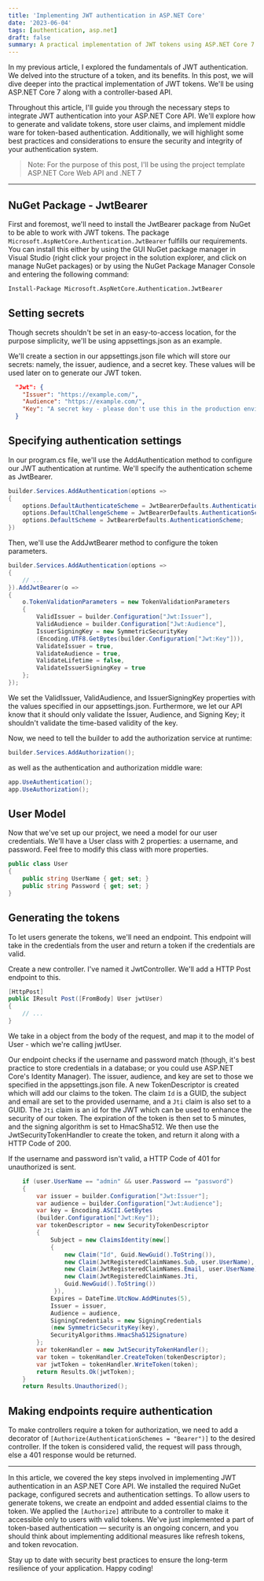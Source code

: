 ```yaml
---
title: 'Implementing JWT authentication in ASP.NET Core'
date: '2023-06-04'
tags: [authentication, asp.net]
draft: false
summary: A practical implementation of JWT tokens using ASP.NET Core 7
---
```


In my previous article, I explored the fundamentals of JWT authentication. We delved into the structure of a token, and its benefits.
In this post, we will dive deeper into the practical implementation of JWT tokens. We'll be using ASP.NET Core 7 along with a controller-based API.

Throughout this article, I'll guide you through the necessary steps to integrate JWT authentication into your ASP.NET Core API. We'll explore how to generate and validate tokens, store user claims, and implement middle ware for token-based authentication. Additionally, we will highlight some best practices and considerations to ensure the security and integrity of your authentication system.

> Note: For the purpose of this post, I'll be using the project template ASP.NET Core Web API and .NET 7

---

## NuGet Package - JwtBearer

First and foremost, we'll need to install the JwtBearer package from NuGet to be able to work with JWT tokens.
The package `Microsoft.AspNetCore.Authentication.JwtBearer` fulfills our requirements. You can install this either by using the GUI NuGet package manager in Visual Studio (right click your project in the solution explorer, and click on manage NuGet packages) or by using the NuGet Package Manager Console and entering the following command:

```ps
Install-Package Microsoft.AspNetCore.Authentication.JwtBearer
```

## Setting secrets

Though secrets shouldn't be set in an easy-to-access location, for the purpose simplicity, we'll be using appsettings.json as an example.

We'll create a section in our appsettings.json file which will store our secrets: namely, the issuer, audience, and a secret key. These values will be used later on to generate our JWT token.

```json:appsettings.json
  "Jwt": {
    "Issuer": "https://example.com/",
    "Audience": "https://example.com/",
    "Key": "A secret key - please don't use this in the production environment"
  }
```

## Specifying authentication settings

In our program.cs file, we'll use the AddAuthentication method to configure our JWT authentication at runtime. We'll specify the authentication scheme as JwtBearer.

```cs:program.cs
builder.Services.AddAuthentication(options =>
{
    options.DefaultAuthenticateScheme = JwtBearerDefaults.AuthenticationScheme;
    options.DefaultChallengeScheme = JwtBearerDefaults.AuthenticationScheme;
    options.DefaultScheme = JwtBearerDefaults.AuthenticationScheme;
})
```

Then, we'll use the AddJwtBearer method to configure the token parameters.

```cs:program.cs
builder.Services.AddAuthentication(options =>
{
    // ...
}).AddJwtBearer(o =>
{
    o.TokenValidationParameters = new TokenValidationParameters
    {
        ValidIssuer = builder.Configuration["Jwt:Issuer"],
        ValidAudience = builder.Configuration["Jwt:Audience"],
        IssuerSigningKey = new SymmetricSecurityKey
        (Encoding.UTF8.GetBytes(builder.Configuration["Jwt:Key"])),
        ValidateIssuer = true,
        ValidateAudience = true,
        ValidateLifetime = false,
        ValidateIssuerSigningKey = true
    };
});
```

We set the ValidIssuer, ValidAudience, and IssuerSigningKey properties with the values specified in our appsettings.json. Furthermore, we let our API know that it should only validate the Issuer, Audience, and Signing Key; it shouldn't validate the time-based validity of the key.

Now, we need to tell the builder to add the authorization service at runtime:

```cs:program.cs
builder.Services.AddAuthorization();
```

as well as the authentication and authorization middle ware:

```cs:program.cs
app.UseAuthentication();
app.UseAuthorization();
```

## User Model

Now that we've set up our project, we need a model for our user credentials. We'll have a User class with 2 properties: a username, and password. Feel free to modify this class with more properties.

```cs:Models/User.cs
public class User
{
    public string UserName { get; set; }
    public string Password { get; set; }
}
```

## Generating the tokens

To let users generate the tokens, we'll need an endpoint. This endpoint will take in the credentials from the user and return a token if the credentials are valid.

Create a new controller. I've named it JwtController. We'll add a HTTP Post endpoint to this.

```csharp:Controllers/JwtController.cs
[HttpPost]
public IResult Post([FromBody] User jwtUser)
{
    // ...
}
```

We take in a object from the body of the request, and map it to the model of User - which we're calling jwtUser.

Our endpoint checks if the username and password match (though, it's best practice to store credentials in a database; or you could use ASP.NET Core's Identity Manager). The issuer, audience, and key are set to those we specified in the appsettings.json file. A new TokenDescriptor is created which will add our claims to the token. The claim `Id` is a GUID, the subject and email are set to the provided username, and a `Jti` claim is also set to a GUID. The `Jti` claim is an id for the JWT which can be used to enhance the security of our token. The expiration of the token is then set to 5 minutes, and the signing algorithm is set to HmacSha512. We then use the JwtSecurityTokenHandler to create the token, and return it along with a HTTP Code of 200.

If the username and password isn't valid, a HTTP Code of 401 for unauthorized is sent.

```csharp:Controllers/JwtController.cs
    if (user.UserName == "admin" && user.Password == "password")
    {
        var issuer = builder.Configuration["Jwt:Issuer"];
        var audience = builder.Configuration["Jwt:Audience"];
        var key = Encoding.ASCII.GetBytes
        (builder.Configuration["Jwt:Key"]);
        var tokenDescriptor = new SecurityTokenDescriptor
        {
            Subject = new ClaimsIdentity(new[]
            {
                new Claim("Id", Guid.NewGuid().ToString()),
                new Claim(JwtRegisteredClaimNames.Sub, user.UserName),
                new Claim(JwtRegisteredClaimNames.Email, user.UserName),
                new Claim(JwtRegisteredClaimNames.Jti,
                Guid.NewGuid().ToString())
             }),
            Expires = DateTime.UtcNow.AddMinutes(5),
            Issuer = issuer,
            Audience = audience,
            SigningCredentials = new SigningCredentials
            (new SymmetricSecurityKey(key),
            SecurityAlgorithms.HmacSha512Signature)
        };
        var tokenHandler = new JwtSecurityTokenHandler();
        var token = tokenHandler.CreateToken(tokenDescriptor);
        var jwtToken = tokenHandler.WriteToken(token);
        return Results.Ok(jwtToken);
    }
    return Results.Unauthorized();
```

## Making endpoints require authentication

To make controllers require a token for authorization, we need to add a decorator of `[Authorize(AuthenticationSchemes = "Bearer")]` to the desired controller. If the token is considered valid, the request will pass through, else a 401 response would be returned.

---

In this article, we covered the key steps involved in implementing JWT authentication in an ASP.NET Core API. We installed the required NuGet package, configured secrets and authentication settings. To allow users to generate tokens, we create an endpoint and added essential claims to the token. We applied the `[Authorize]` attribute to a controller to make it accessible only to users with valid tokens.
We've just implemented a part of token-based authentication — security is an ongoing concern, and you should think about implementing additional measures like refresh tokens, and token revocation.

Stay up to date with security best practices to ensure the long-term resilience of your application. Happy coding!
